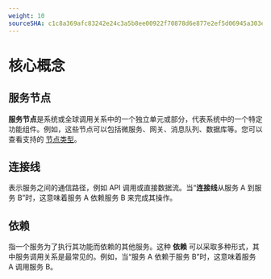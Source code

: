 ```yaml
---
weight: 10
sourceSHA: c1c8a369afc83242e24c3a5b8ee00922f70878d6e877e2ef5d06945a303eb4c1
---
```


# 核心概念

## 服务节点

**服务节点**是系统或全球调用关系中的一个独立单元或部分，代表系统中的一个特定功能组件。例如，这些节点可以包括微服务、网关、消息队列、数据库等。您可以查看支持的 [节点类型](./insight_node_types.mdx)。

## 连接线

表示服务之间的通信路径，例如 API 调用或直接数据流。当“**连接线**从服务 A 到服务 B”时，这意味着服务 A 依赖服务 B 来完成其操作。

## 依赖

指一个服务为了执行其功能而依赖的其他服务。这种 **依赖** 可以采取多种形式，其中服务调用关系是最常见的。例如，当“服务 A 依赖于服务 B”时，这意味着服务 A 调用服务 B。
